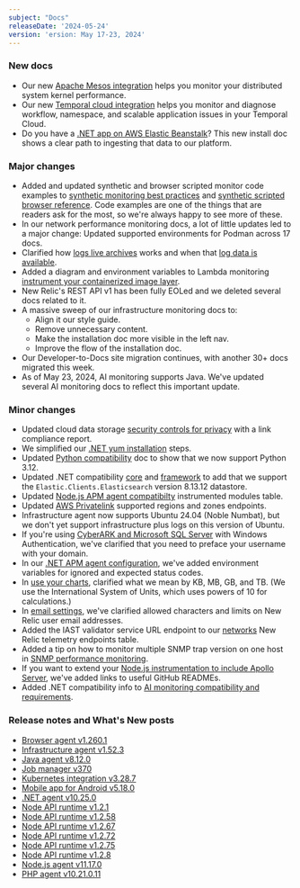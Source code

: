 ```yaml
---
subject: "Docs"
releaseDate: '2024-05-24'
version: 'ersion: May 17-23, 2024'
---
```


### New docs

* Our new [Apache Mesos integration](/docs/infrastructure/host-integrations/host-integrations-list/apache-mesos-integration) helps you monitor your distributed system kernel performance.
* Our new [Temporal cloud integration](/docs/infrastructure/host-integrations/host-integrations-list/temporal-cloud-integration) helps you monitor and diagnose workflow, namespace, and scalable application issues in your Temporal Cloud. 
* Do you have a [.NET app on AWS Elastic Beanstalk](/docs/apm/agents/net-agent/install-guides/install-net-agent-on-aws-elastic-beanstalk)? This new install doc shows a clear path to ingesting that data to our platform.

### Major changes

* Added and updated synthetic and browser scripted monitor code examples to [synthetic monitoring best practices](/docs/new-relic-solutions/best-practices-guides/full-stack-observability/synthetic-monitoring-best-practices-guide) and [synthetic scripted browser reference](/docs/synthetics/synthetic-monitoring/scripting-monitors/synthetic-scripted-browser-reference-monitor-versions-chrome-100). Code examples are one of the things that are readers ask for the most, so we're always happy to see more of these.
* In our network performance monitoring docs, a lot of little updates led to a major change: Updated supported environments for Podman across 17 docs.
* Clarified how [logs live archives](/docs/logs/get-started/live-archives) works and when that [log data is available](/docs/logs/get-started/live-archives-billing).
* Added a diagram and environment variables to Lambda monitoring [instrument your containerized image layer](/docs/serverless-function-monitoring/aws-lambda-monitoring/enable-lambda-monitoring/containerized-images/).
* New Relic's REST API v1 has been fully EOLed and we deleted several docs related to it.
* A massive sweep of our infrastructure monitoring docs to:
    * Align it our style guide.
    * Remove unnecessary content.
    * Make the installation doc more visible in the left nav.
    * Improve the flow of the installation doc.
* Our Developer-to-Docs site migration continues, with another 30+ docs migrated this week.
* As of May 23, 2024, AI monitoring supports Java. We've updated several AI monitoring docs to reflect this important update.

### Minor changes

* Updated cloud data storage [security controls for privacy](/docs/security/security-privacy/data-privacy/security-controls-privacy/#cloud-data-storage) with a link compliance report.
* We simplified our [.NET yum installation](/install/dotnet/installation/linuxInstall2/#yum) steps.
* Updated [Python compatibility](/docs/apm/agents/python-agent/getting-started/compatibility-requirements-python-agent/#basic) doc to show that we now support Python 3.12.
* Updated .NET compatibility [core](/docs/apm/agents/net-agent/getting-started/net-agent-compatibility-requirements-net-core/#database) and [framework](/docs/apm/agents/net-agent/getting-started/net-agent-compatibility-requirements-net-framework/#database) to add that we support the `Elastic.Clients.Elasticsearch` version 8.13.12 datastore.
* Updated [Node.js APM agent compatibilty](/docs/apm/agents/nodejs-agent/getting-started/compatibility-requirements-nodejs-agent) instrumented modules table.
* Updated [AWS Privatelink](/docs/data-apis/custom-data/aws-privatelink) supported regions and zones endpoints.
* Infrastructure agent now supports Ubuntu 24.04 (Noble Numbat), but we don't yet support infrastructure plus logs on this version of Ubuntu.
* If you're using [CyberARK and Microsoft SQL Server](/docs/infrastructure/host-integrations/installation/secrets-management/#cyberark-api) with Windows Authentication, we've clarified that you need to preface your username with your domain.
* In our [.NET APM agent configuration](/docs/apm/agents/net-agent/configuration/net-agent-configuration/#error-ignoreErrors), we've added environment variables for ignored and expected status codes.
* In [use your charts](/docs/query-your-data/explore-query-data/use-charts/use-your-charts), clarified what we mean by KB, MB, GB, and TB. (We use the International System of Units, which uses powers of 10 for calculations.)
* In [email settings](/docs/accounts/accounts/account-maintenance/account-email-settings), we've clarified allowed characters and limits on New Relic user email addresses.
* Added the IAST validator service URL endpoint to our [networks](/docs/new-relic-solutions/get-started/networks/#new-relic-endpoints) New Relic telemetry endpoints table.
* Added a tip on how to monitor multiple SNMP trap version on one host in [SNMP performance monitoring](/docs/network-performance-monitoring/setup-performance-monitoring/snmp-performance-monitoring).
* If you want to extend your [Node.js instrumentation to include Apollo Server](/docs/apm/agents/nodejs-agent/getting-started/introduction-new-relic-nodejs/#extend-instrumentation), we've added links to useful GitHub READMEs.
* Added .NET compatibility info to  [AI monitoring compatibility and requirements](/docs/ai-monitoring/compatibility-requirements-ai-monitoring/#compatibility).


### Release notes and What's New posts

* [Browser agent v1.260.1](/docs/release-notes/new-relic-browser-release-notes/browser-agent-release-notes/browser-agent-v1.260.1)
* [Infrastructure agent v1.52.3](/docs/release-notes/infrastructure-release-notes/infrastructure-agent-release-notes/new-relic-infrastructure-agent-1523)
* [Java agent v8.12.0](/docs/release-notes/agent-release-notes/java-release-notes/java-agent-8120)
* [Job manager v370](/docs/release-notes/synthetics-release-notes/job-manager-release-notes/job-manager-release-370)
* [Kubernetes integration v3.28.7](/docs/release-notes/infrastructure-release-notes/kubernetes-integration-release-notes/kubernetes-integration-3-28-7)
* [Mobile app for Android v5.18.0](/docs/release-notes/mobile-apps-release-notes/new-relic-android-release-notes/new-relic-android-5180)
* [.NET agent v10.25.0](/docs/release-notes/agent-release-notes/net-release-notes/net-agent-10-25-0)
* [Node API runtime v1.2.1](/docs/release-notes/synthetics-release-notes/node-api-runtime-release-notes/node-api-runtime-1.2.1)
* [Node API runtime v1.2.58](/docs/release-notes/synthetics-release-notes/node-api-runtime-release-notes/node-api-runtime-1.2.58)
* [Node API runtime v1.2.67](/docs/release-notes/synthetics-release-notes/node-api-runtime-release-notes/node-api-runtime-1.2.67)
* [Node API runtime v1.2.72](/docs/release-notes/synthetics-release-notes/node-api-runtime-release-notes/node-api-runtime-1.2.72)
* [Node API runtime v1.2.75](/docs/release-notes/synthetics-release-notes/node-api-runtime-release-notes/node-api-runtime-1.2.75)
* [Node API runtime v1.2.8](/docs/release-notes/synthetics-release-notes/node-api-runtime-release-notes/node-api-runtime-1.2.8)
* [Node.js agent v11.17.0](/docs/release-notes/agent-release-notes/nodejs-release-notes/node-agent-11-17-0)
* [PHP agent v10.21.0.11](/docs/release-notes/agent-release-notes/php-release-notes/php-agent-10-21-0-11)
















